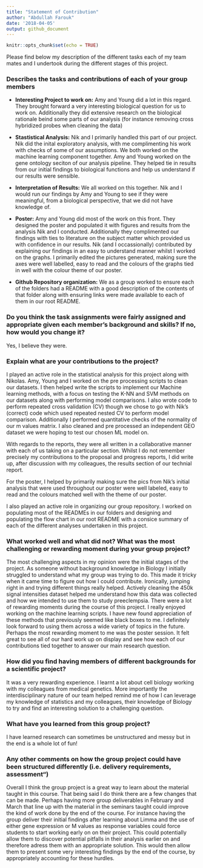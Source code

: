 ```yaml
---
title: "Statement of Contribution"
author: "Abdullah Farouk"
date: '2018-04-05'
output: github_document
---
```


```r
knitr::opts_chunk$set(echo = TRUE)
```
Please find below my description of the different tasks each of my team mates and I undertook during the different stages of this project. 

### Describes the tasks and contributions of each of your group members
- **Interesting Project to work on:**  Amy and Young did a lot in this regard. They brought forward a very interesting biological question for us to work on. Additionally they did extensive research on the biological rationale beind some parts of our analysis (for instance removing cross hybridized probes when cleaning the data)

- **Stastistical Analysis:**  Nik and I primarily handled this part of our project. Nik did the inital exploratory analysis, with me complimenting his work with checks of some of our assumptions. We both worked on the machine learning component together. Amy and Young worked on the gene ontology seciton of our analysis pipeline. They helped tie in results from our initial findings to biological functions and help us understand if our results were sensible.

- **Interpretation of Results:**  We all worked on this together. Nik and I would run our findings by Amy and Young to see if they were meaningful, from a biological perspective, that we did not have knowledge of. 

- **Poster:**  Amy and Young did most of the work on this front. They designed the poster and populated it with figures and results from the analysis Nik and I conducted. Additionally they complimented our findings with ties to literature on the subject matter which provided us with confidence in our results. Nik (and I occassionally) contributed by explaining our findings in an easy to understand manner whilst I worked on the graphs. I primarily edited the pictures generated, making sure the axes were well labelled, easy to read and the colours of the graphs tied in well with the colour theme of our poster. 

- **Github Repository organization:**  We as a group worked to ensure each of the folders had a README with a good description of the contents of that folder along with ensuring links were made available to each of them in our root README. 

### Do you think the task assignments were fairly assigned and appropriate given each member’s background and skills? If no, how would you change it?
Yes, I believe they were.

### Explain what are your contributions to the project?
I played an active role in the statistical analysis for this project along with Nikolas. Amy, Young and I worked on the pre processing scripts to clean our datasets. I then helped write the scripts to implement our Machine learning methods, with a focus on testing the K-NN and SVM methods on our datasets along with performing model comparisons. I also wrote code to perform repeated cross validation (CV) though we chose to go with Nik's (correct) code which used repeated nested CV to perform model comparison. Additionally I performed quantitative checks of the normality of our m values matrix. I also cleaned and pre processed an independent GEO dataset we were hoping to test our chosen ML model on. 

With regards to the reports, they were all written in a collaborative manner with each of us taking on a particular section. Whilst I do not remember precisely my contributions to the proposal and progress reports, I did write up, after discussion with my colleagues, the results section of our technial report.

For the poster, I helped by primarily making sure the pics from Nik's initial analysis that were used throughout our poster were well labeled, easy to read and the colours matched well with the theme of our poster.

I also played an active role in organizing our group repository. I worked on populating most of the READMEs in our folders and designing and populating the flow chart in our root README with a consice summary of each of the different analyses undertaken in this project. 


### What worked well and what did not? What was the most challenging or rewarding moment during your group project?
The most challenging aspects in my opinion were the initial stages of the project. As someone without background knowledge in Biology I initially struggled to understand what my group was trying to do. This made it tricky when it came time to figure out how I could contribute. Ironically, jumping right in and trying different things really helped. Actively cleaning the 450k signal intensities dataset helped me understand how this data was collected and how we intended to use them to study preeclempsia. 
There were a lot of rewarding moments during the course of this project. I really enjoyed working on the machine learning scripts. I have new found appreciation of these methods that previously seemed like black boxes to me. I definitely look forward to using them across a wide variety of topics in the future.  Perhaps the  most rewarding moment to me was the poster session. It felt great to see all of our hard work up on display and see how each of our contributions tied together to answer our main research question. 

### How did you find having members of different backgrounds for a scientific project?
It was a very rewarding experience. I learnt a lot about cell biology working with my colleagues from medical genetics. More importantly the interdisciplinary nature of our team helped remind me of how I can leverage my knowledge of statistics and my colleagues, their knowledge of Biology to try and find an interesting solution to a challenging question.

### What have you learned from this group project?
I have learned research can sometimes be unstructured and messy but in the end is a whole lot of fun!

### Any other comments on how the group project could have been structured differently (i.e. delivery requirements, assessment“)
Overall I think the group project is a great way to learn about the material taught in this course. That being said I do think there are a few changes that can be made. Perhaps having more group deliverables in February and March that line up with the material in the seminars taught could improve the kind of work done by the end of the course. For instance having the group deliver their initial findings after learning about Limma and the use of either gene expression or M values as response variables could force students to start working early on on their project. This could potentially allow them to discover potential pitfalls in their analysis earlier on and therefore adress them with an appropriate solution. This would then allow them to present some very interesting findings by the end of the course, by appropriately accounting for these hurdles. 


